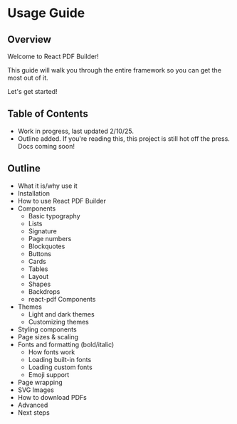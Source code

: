 
<Meta title="Documentation/Usage Guide" />

<h1>Usage Guide</h1>

## Overview

Welcome to React PDF Builder! 

This guide will walk you through the entire framework so you can get the most out of it.

Let's get started!

## Table of Contents

- Work in progress, last updated 2/10/25. 
- Outline added. If you're reading this, this project is still hot off the press. Docs coming soon!

## Outline

- What it is/why use it
- Installation
- How to use React PDF Builder
- Components
  - Basic typography
  - Lists
  - Signature
  - Page numbers
  - Blockquotes
  - Buttons
  - Cards
  - Tables
  - Layout
  - Shapes
  - Backdrops
  - react-pdf Components
- Themes
  - Light and dark themes
  - Customizing themes
- Styling components
- Page sizes & scaling
- Fonts and formatting (bold/italic)
  - How fonts work
  - Loading built-in fonts
  - Loading custom fonts
  - Emoji support
- Page wrapping
- SVG Images
- How to download PDFs
- Advanced
- Next steps